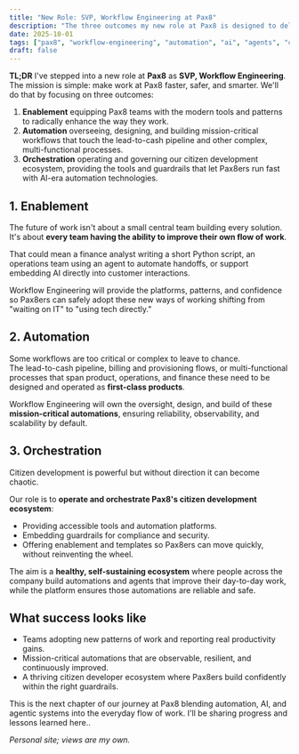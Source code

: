 ```yaml
---
title: "New Role: SVP, Workflow Engineering at Pax8"
description: "The three outcomes my new role at Pax8 is designed to deliver: enablement, automation, and orchestration."
date: 2025-10-01
tags: ["pax8", "workflow-engineering", "automation", "ai", "agents", "citizen-development", "future-of-work"]
draft: false
---
```


**TL;DR** I've stepped into a new role at **Pax8** as **SVP, Workflow Engineering**.  
The mission is simple: make work at Pax8 faster, safer, and smarter. We'll do that by focusing on three outcomes:

1. **Enablement** equipping Pax8 teams with the modern tools and patterns to radically enhance the way they work.  
2. **Automation** overseeing, designing, and building mission-critical workflows that touch the lead-to-cash pipeline and other complex, multi-functional processes.  
3. **Orchestration** operating and governing our citizen development ecosystem, providing the tools and guardrails that let Pax8ers run fast with AI-era automation technologies.

## 1. Enablement
The future of work isn't about a small central team building every solution. It's about **every team having the ability to improve their own flow of work**.  

That could mean a finance analyst writing a short Python script, an operations team using an agent to automate handoffs, or support embedding AI directly into customer interactions.  

Workflow Engineering will provide the platforms, patterns, and confidence so Pax8ers can safely adopt these new ways of working shifting from "waiting on IT" to "using tech directly."

## 2. Automation
Some workflows are too critical or complex to leave to chance.  
The lead-to-cash pipeline, billing and provisioning flows, or multi-functional processes that span product, operations, and finance these need to be designed and operated as **first-class products**.  

Workflow Engineering will own the oversight, design, and build of these **mission-critical automations**, ensuring reliability, observability, and scalability by default.

## 3. Orchestration
Citizen development is powerful but without direction it can become chaotic.  

Our role is to **operate and orchestrate Pax8's citizen development ecosystem**:  
- Providing accessible tools and automation platforms.  
- Embedding guardrails for compliance and security.  
- Offering enablement and templates so Pax8ers can move quickly, without reinventing the wheel.  

The aim is a **healthy, self-sustaining ecosystem** where people across the company build automations and agents that improve their day-to-day work, while the platform ensures those automations are reliable and safe.

## What success looks like
- Teams adopting new patterns of work and reporting real productivity gains.  
- Mission-critical automations that are observable, resilient, and continuously improved.  
- A thriving citizen developer ecosystem where Pax8ers build confidently within the right guardrails.  

This is the next chapter of our journey at Pax8 blending automation, AI, and agentic systems into the everyday flow of work. I'll be sharing progress and lessons learned here..

*Personal site; views are my own.*
